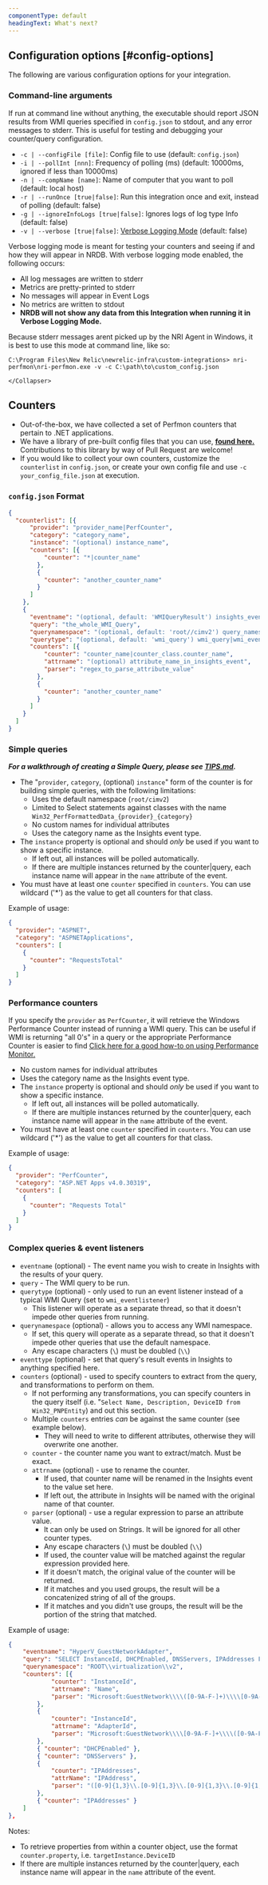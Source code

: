 ```yaml
---
componentType: default
headingText: What's next?
---
```


## Configuration options [#config-options]

The following are various configuration options for your integration.

### Command-line arguments

If run at command line without anything, the executable should report JSON results from WMI queries specified in `config.json` to stdout, and any error messages to stderr. This is useful for testing and debugging your counter/query configuration.

* `-c | --configFile [file]`: Config file to use (default: `config.json`)
* `-i | --pollInt [nnn]`: Frequency of polling (ms) (default: 10000ms, ignored if less than 10000ms)
* `-n | --compName [name]`: Name of computer that you want to poll (default: local host)
* `-r | --runOnce [true|false]`: Run this integration once and exit, instead of polling (default: false)
* `-g | --ignoreInfoLogs [true|false]`: Ignores logs of log type Info (default: false)
* `-v | --verbose [true|false]`: [Verbose Logging Mode](#verbose-logging-mode) (default: false)

<CollapserGroup>
    <Collapser
        id="verbose"
        title="Verbose logging mode"
    >

Verbose logging mode is meant for testing your counters and seeing if and how they will appear in NRDB. With verbose logging mode enabled, the following occurs:
* All log messages are written to stderr
* Metrics are pretty-printed to stderr
* No messages will appear in Event Logs
* No metrics are written to stdout
* **NRDB will not show any data from this Integration when running it in Verbose Logging Mode.**

Because stderr messages arent picked up by the NRI Agent in Windows, it is best to use this mode at command line, like so:
```batch
C:\Program Files\New Relic\newrelic-infra\custom-integrations> nri-perfmon\nri-perfmon.exe -v -c C:\path\to\custom_config.json
```

    </Collapser>
</CollapserGroup> 

## Counters

* Out-of-the-box, we have collected a set of Perfmon counters that pertain to .NET applications. 
* We have a library of pre-built config files that you can use, **[found here.](nri-perfmon/config)** Contributions to this library by way of Pull Request are welcome!
* If you would like to collect your own counters, customize the `counterlist` in `config.json`, or create your own config file and use `-c your_config_file.json` at execution.

### `config.json` Format

```json
{
  "counterlist": [{
      "provider": "provider_name|PerfCounter",
      "category": "category_name",
      "instance": "(optional) instance_name",
      "counters": [{
          "counter": "*|counter_name"
        },
        {
          "counter": "another_counter_name"
        }
      ]
    },
    {
      "eventname": "(optional, default: 'WMIQueryResult') insights_event_name",
      "query": "the_whole_WMI_Query",
      "querynamespace": "(optional, default: 'root//cimv2') query_namespace",
      "querytype": "(optional, default: 'wmi_query') wmi_query|wmi_eventlistener",
      "counters": [{
          "counter": "counter_name|counter_class.counter_name",
          "attrname": "(optional) attribute_name_in_insights_event",
          "parser": "regex_to_parse_attribute_value"
        },
        {
          "counter": "another_counter_name"
        }
      ]
    }
  ]
}
```

### Simple queries

_**For a walkthrough of creating a Simple Query, please see [TIPS.md](TIPS.md).**_

* The "`provider`, `category`, (optional) `instance`" form of the counter is for building simple queries, with the following limitations:
  * Uses the default namespace (`root/cimv2`)
  * Limited to Select statements against classes with the name `Win32_PerfFormattedData_{provider}_{category}`
  * No custom names for individual attributes
  * Uses the category name as the Insights event type.
* The `instance` property is optional and should *only* be used if you want to show a specific instance.
  * If left out, all instances will be polled automatically.
  * If there are multiple instances returned by the counter|query, each instance name will appear in the `name` attribute of the event.
* You must have at least one `counter` specified in `counters`. You can use wildcard ('\*') as the value to get all counters for that class.

Example of usage:
```json
{
  "provider": "ASPNET",
  "category": "ASPNETApplications",
  "counters": [
    {
      "counter": "RequestsTotal"
    }
  ]
}
```

### Performance counters

If you specify the `provider` as `PerfCounter`, it will retrieve the Windows Performance Counter instead of running a WMI query. This can be useful if WMI is returning "all 0's" in a query or the appropriate Performance Counter is easier to find [Click here for a good how-to on using Performance Monitor.](https://techcommunity.microsoft.com/t5/Ask-The-Performance-Team/Windows-Performance-Monitor-Overview/ba-p/375481)

* No custom names for individual attributes
* Uses the category name as the Insights event type.
* The `instance` property is optional and should *only* be used if you want to show a specific instance.
  * If left out, all instances will be polled automatically.
  * If there are multiple instances returned by the counter|query, each instance name will appear in the `name` attribute of the event.
* You must have at least one `counter` specified in `counters`. You can use wildcard ('\*') as the value to get all counters for that class.

Example of usage:
```json
{
  "provider": "PerfCounter",
  "category": "ASP.NET Apps v4.0.30319",
  "counters": [
    {
      "counter": "Requests Total"
    }
  ]
}
```

### Complex queries & event listeners

* `eventname` (optional) - The event name you wish to create in Insights with the results of your query.
* `query` - The WMI query to be run.
* `querytype` (optional) - only used to run an event listener instead of a typical WMI Query (set to `wmi_eventlistener`)
	* This listener will operate as a separate thread, so that it doesn't impede other queries from running.
* `querynamespace` (optional) - allows you to access any WMI namespace.
	* If set, this query will operate as a separate thread, so that it doesn't impede other queries that use the default namespace.
	* Any escape characters (`\`) must be doubled (`\\`)
* `eventtype` (optional) - set that query's result events in Insights to anything specified here.
* `counters` (optional) - used to specify counters to extract from the query, and transformations to perform on them.
	* If not performing any transformations, you can specify counters in the query itself (i.e. "`Select Name, Description, DeviceID from Win32_PNPEntity`) and out this section.
	* Multiple `counters` entries *can* be against the same counter (see example below).
		* They will need to write to different attributes, otherwise they will overwrite one another.
	* `counter` - the counter name you want to extract/match. Must be exact.
	* `attrname` (optional) - use to rename the counter.
		* If used, that counter name will be renamed in the Insights event to the value set here.
		* If left out, the attribute in Insights will be named with the original name of that counter.
	* `parser` (optional) - use a regular expression to parse an attribute value.
		* It can only be used on Strings. It will be ignored for all other counter types.
		* Any escape characters (`\`) must be doubled (`\\`)
		* If used, the counter value will be matched against the regular expression provided here.
		* If it doesn't match, the original value of the counter will be returned.
		* If it matches and you used groups, the result will be a concatenized string of all of the groups.
		* If it matches and you didn't use groups, the result will be the portion of the string that matched.

Example of usage:
```json
{
	"eventname": "HyperV_GuestNetworkAdapter",
	"query": "SELECT InstanceId, DHCPEnabled, DNSServers, IPAddresses FROM Msvm_GuestNetworkAdapterConfiguration",
	"querynamespace": "ROOT\\virtualization\\v2",
	"counters": [{
			"counter": "InstanceId",
			"attrname": "Name",
			"parser": "Microsoft:GuestNetwork\\\\([0-9A-F-]+)\\\\[0-9A-F-]+"
		},
		{
			"counter": "InstanceId",
			"attrname": "AdapterId",
			"parser": "Microsoft:GuestNetwork\\\\[0-9A-F-]+\\\\([0-9A-F-]+)"
		},
		{ "counter": "DHCPEnabled" },
		{ "counter": "DNSServers" },
		{
			"counter": "IPAddresses",
			"attrName": "IPAddress",
			"parser": "([0-9]{1,3}\\.[0-9]{1,3}\\.[0-9]{1,3}\\.[0-9]{1,3})"
		},
		{ "counter": "IPAddresses" }
	]
},
```

Notes:
* To retrieve properties from within a counter object, use the format `counter.property`, i.e. `targetInstance.DeviceID`
* If there are multiple instances returned by the counter|query, each instance name will appear in the `name` attribute of the event.